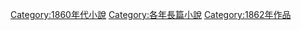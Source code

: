 {{novelyr|186|2}}

[[Category:1860年代小說|Category:1860年代小說]]
[[Category:各年長篇小說|Category:各年長篇小說]]
[[Category:1862年作品|Category:1862年作品]]